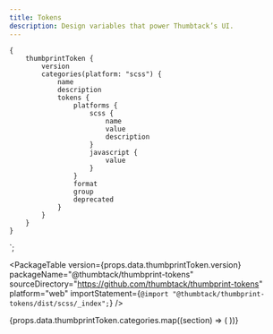 ```yaml
---
title: Tokens
description: Design variables that power Thumbtack’s UI.
---
```



    {
        thumbprintToken {
            version
            categories(platform: "scss") {
                name
                description
                tokens {
                    platforms {
                        scss {
                            name
                            value
                            description
                        }
                        javascript {
                            value
                        }
                    }
                    format
                    group
                    deprecated
                }
            }
        }
    }
`;

<TabNav />

<PackageTable
    version={props.data.thumbprintToken.version}
    packageName="@thumbtack/thumbprint-tokens"
    sourceDirectory="https://github.com/thumbtack/thumbprint-tokens"
    platform="web"
    importStatement={`@import "@thumbtack/thumbprint-tokens/dist/scss/_index";`}
/>

<div>
    {props.data.thumbprintToken.categories.map((section) => (
        <TokenSection section={section} key={section.name} platform="scss" />
    ))}
</div>
